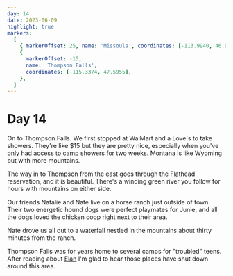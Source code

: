 ```yaml
---
day: 14
date: 2023-06-09
highlight: true
markers:
  [
    { markerOffset: 25, name: 'Missoula', coordinates: [-113.9940, 46.8721] },
    {
      markerOffset: -15,
      name: 'Thompson Falls',
      coordinates: [-115.3374, 47.5955],
    },
  ]
---
```


# Day 14

On to Thompson Falls. We first stopped at WalMart and a Love's to take showers. They're like $15 but they are pretty nice, especially when you've only had access to camp showers for two weeks. Montana is like Wyoming but with more mountains.

The way in to Thompson from the east goes through the Flathead reservation, and it is beautiful. There's a winding green river you follow for hours with mountains on either side.

Our friends Natalie and Nate live on a horse ranch just outside of town. Their two energetic hound dogs were perfect playmates for Junie, and all the dogs loved the chicken coop right next to their area.

Nate drove us all out to a waterfall nestled in the mountains about thirty minutes from the ranch.

Thompson Falls was for years home to several camps for "troubled" teens. After reading about [Elan](https://elan.school/rude-awakening/) I'm glad to hear those places have shut down around this area.
